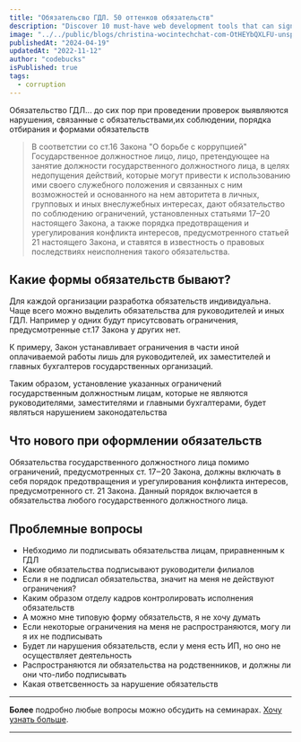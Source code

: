 ```yaml
---
title: "Обязательсво ГДЛ. 50 оттенков обязательств"
description: "Discover 10 must-have web development tools that can significantly boost your productivity, streamline your workflow, and enhance code quality."
image: "../../public/blogs/christina-wocintechchat-com-OtHEYbQXLFU-unsplash.jpg"
publishedAt: "2024-04-19"
updatedAt: "2022-11-12"
author: "codebucks"
isPublished: true
tags:
  - corruption
---
```


Обязательство ГДЛ... до сих пор при проведении проверок выявляются нарушения, связанные с
обязательствами,их соблюдении, порядка отбирания и формами обязательств

> В соответстии со ст.16 Закона "О борьбе с коррупцией" Государственное должностное лицо, лицо, претендующее на занятие должности государственного должностного лица, в целях недопущения действий, которые могут привести к использованию ими своего служебного положения и связанных с ним возможностей и основанного на нем авторитета в личных, групповых и иных внеслужебных интересах, дают обязательство по соблюдению ограничений, установленных статьями 17–20 настоящего Закона, а также порядка предотвращения и урегулирования конфликта интересов, предусмотренного статьей 21 настоящего Закона, и ставятся в известность о правовых последствиях неисполнения такого обязательства.

## Какие формы обязательств бывают?

Для каждой организации разработка обязательств индивидуальна. Чаще всего можно выделить
обязательства для руководителей и иных ГДЛ. Например у одних будут присутсвовать ограничения, предусмотренные
ст.17 Закона у других нет.

К примеру, Закон устанавливает ограничения в части иной оплачиваемой работы лишь для руководителей, их заместителей и главных бухгалтеров государственных организаций.

Таким образом, установление указанных ограничений государственным должностным лицам, которые не являются руководителями, заместителями и главными бухгалтерами, будет являться нарушением законодательства

## Что нового при оформлении обязательств

Обязательства государственного должностного лица помимо ограничений, предусмотренных ст. 17‒20 Закона, должны включать в себя порядок предотвращения и урегулирования конфликта интересов, предусмотренного ст. 21 Закона.
Данный порядок включается в обязательства любого государственного должностного лица.

## Проблемные вопросы

- Небходимо ли подписывать обязательства лицам, приравненным к ГДЛ
- Какие обязательства подписывают руководители филиалов
- Если я не подписал обязательства, значит на меня не действуют ограничения?
- Каким образом отделу кадров контролировать исполнения обязательств
- А можно мне типовую форму обязательств, я не хочу думать
- Если некоторые ограничения на меня не распространяются, могу ли я их не подписывать
- Будет ли нарушения обязательств, если у меня есть ИП, но оно не осуществляет деятельность
- Распространяются ли обязательства на родственников, и должны ли они что-либо подписывать
- Какая ответсвенность за нарушение обязательств

---

**Более** подробно любые вопросы можно обсудить на семинарах. [Хочу узнать больше](../contact).

---
